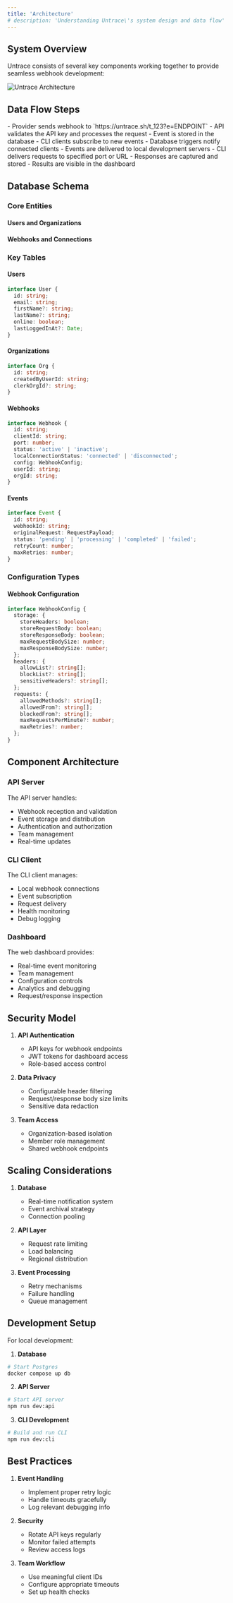 ```yaml
---
title: 'Architecture'
# description: 'Understanding Untrace\'s system design and data flow'
---
```


## System Overview

Untrace consists of several key components working together to provide seamless webhook development:

<div style={{ display: 'flex', justifyContent: 'center', width: '100%' }}>
  <img src="/images/arch.png" alt="Untrace Architecture" />
</div>

## Data Flow Steps

<Steps>
  <Step title="Webhook Reception">
    - Provider sends webhook to `https://untrace.sh/t_123?e=ENDPOINT`
    - API validates the API key and processes the request
    - Event is stored in the database
  </Step>
  <Step title="Real-time Distribution">
    - CLI clients subscribe to new events
    - Database triggers notify connected clients
    - Events are delivered to local development servers
  </Step>
  <Step title="Local Processing">
    - CLI delivers requests to specified port or URL
    - Responses are captured and stored
    - Results are visible in the dashboard
  </Step>
</Steps>

## Database Schema

### Core Entities

#### Users and Organizations


#### Webhooks and Connections

### Key Tables

#### Users
```typescript
interface User {
  id: string;
  email: string;
  firstName?: string;
  lastName?: string;
  online: boolean;
  lastLoggedInAt?: Date;
}
```

#### Organizations
```typescript
interface Org {
  id: string;
  createdByUserId: string;
  clerkOrgId?: string;
}
```

#### Webhooks
```typescript
interface Webhook {
  id: string;
  clientId: string;
  port: number;
  status: 'active' | 'inactive';
  localConnectionStatus: 'connected' | 'disconnected';
  config: WebhookConfig;
  userId: string;
  orgId: string;
}
```

#### Events
```typescript
interface Event {
  id: string;
  webhookId: string;
  originalRequest: RequestPayload;
  status: 'pending' | 'processing' | 'completed' | 'failed';
  retryCount: number;
  maxRetries: number;
}
```

### Configuration Types

#### Webhook Configuration
```typescript
interface WebhookConfig {
  storage: {
    storeHeaders: boolean;
    storeRequestBody: boolean;
    storeResponseBody: boolean;
    maxRequestBodySize: number;
    maxResponseBodySize: number;
  };
  headers: {
    allowList?: string[];
    blockList?: string[];
    sensitiveHeaders?: string[];
  };
  requests: {
    allowedMethods?: string[];
    allowedFrom?: string[];
    blockedFrom?: string[];
    maxRequestsPerMinute?: number;
    maxRetries?: number;
  };
}
```

## Component Architecture

### API Server

The API server handles:
- Webhook reception and validation
- Event storage and distribution
- Authentication and authorization
- Team management
- Real-time updates

### CLI Client

The CLI client manages:
- Local webhook connections
- Event subscription
- Request delivery
- Health monitoring
- Debug logging

### Dashboard

The web dashboard provides:
- Real-time event monitoring
- Team management
- Configuration controls
- Analytics and debugging
- Request/response inspection

## Security Model

1. **API Authentication**
   - API keys for webhook endpoints
   - JWT tokens for dashboard access
   - Role-based access control

2. **Data Privacy**
   - Configurable header filtering
   - Request/response body size limits
   - Sensitive data redaction

3. **Team Access**
   - Organization-based isolation
   - Member role management
   - Shared webhook endpoints

## Scaling Considerations

1. **Database**
   - Real-time notification system
   - Event archival strategy
   - Connection pooling

2. **API Layer**
   - Request rate limiting
   - Load balancing
   - Regional distribution

3. **Event Processing**
   - Retry mechanisms
   - Failure handling
   - Queue management

## Development Setup

For local development:

1. **Database**
```bash
# Start Postgres
docker compose up db
```

2. **API Server**
```bash
# Start API server
npm run dev:api
```

3. **CLI Development**
```bash
# Build and run CLI
npm run dev:cli
```

## Best Practices

1. **Event Handling**
   - Implement proper retry logic
   - Handle timeouts gracefully
   - Log relevant debugging info

2. **Security**
   - Rotate API keys regularly
   - Monitor failed attempts
   - Review access logs

3. **Team Workflow**
   - Use meaningful client IDs
   - Configure appropriate timeouts
   - Set up health checks